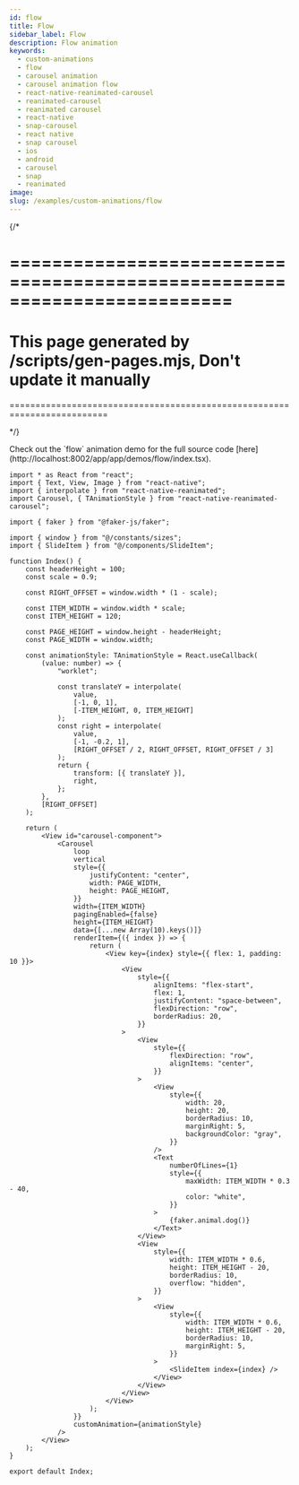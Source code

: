 ```yaml
---
id: flow
title: Flow
sidebar_label: Flow
description: Flow animation
keywords:
  - custom-animations
  - flow
  - carousel animation
  - carousel animation flow
  - react-native-reanimated-carousel
  - reanimated-carousel
  - reanimated carousel
  - react-native
  - snap-carousel
  - react native
  - snap carousel
  - ios
  - android
  - carousel
  - snap
  - reanimated
image:
slug: /examples/custom-animations/flow
---
```


{/* 

=========================================================================
=========================================================================
This page generated by /scripts/gen-pages.mjs, Don't update it manually 
=========================================================================
=========================================================================

*/}


<Callout emoji="👾">
  Check out the `flow` animation demo for the full source code [here](http://localhost:8002/app/app/demos/flow/index.tsx).
</Callout>


<Page pagePath='/demos/custom-animations/flow' />

```tsx copy
import * as React from "react";
import { Text, View, Image } from "react-native";
import { interpolate } from "react-native-reanimated";
import Carousel, { TAnimationStyle } from "react-native-reanimated-carousel";

import { faker } from "@faker-js/faker";

import { window } from "@/constants/sizes";
import { SlideItem } from "@/components/SlideItem";

function Index() {
	const headerHeight = 100;
	const scale = 0.9;

	const RIGHT_OFFSET = window.width * (1 - scale);

	const ITEM_WIDTH = window.width * scale;
	const ITEM_HEIGHT = 120;

	const PAGE_HEIGHT = window.height - headerHeight;
	const PAGE_WIDTH = window.width;

	const animationStyle: TAnimationStyle = React.useCallback(
		(value: number) => {
			"worklet";

			const translateY = interpolate(
				value,
				[-1, 0, 1],
				[-ITEM_HEIGHT, 0, ITEM_HEIGHT]
			);
			const right = interpolate(
				value,
				[-1, -0.2, 1],
				[RIGHT_OFFSET / 2, RIGHT_OFFSET, RIGHT_OFFSET / 3]
			);
			return {
				transform: [{ translateY }],
				right,
			};
		},
		[RIGHT_OFFSET]
	);

	return (
		<View id="carousel-component">
			<Carousel
				loop
				vertical
				style={{
					justifyContent: "center",
					width: PAGE_WIDTH,
					height: PAGE_HEIGHT,
				}}
				width={ITEM_WIDTH}
				pagingEnabled={false}
				height={ITEM_HEIGHT}
				data={[...new Array(10).keys()]}
				renderItem={({ index }) => {
					return (
						<View key={index} style={{ flex: 1, padding: 10 }}>
							<View
								style={{
									alignItems: "flex-start",
									flex: 1,
									justifyContent: "space-between",
									flexDirection: "row",
									borderRadius: 20,
								}}
							>
								<View
									style={{
										flexDirection: "row",
										alignItems: "center",
									}}
								>
									<View
										style={{
											width: 20,
											height: 20,
											borderRadius: 10,
											marginRight: 5,
											backgroundColor: "gray",
										}}
									/>
									<Text
										numberOfLines={1}
										style={{
											maxWidth: ITEM_WIDTH * 0.3 - 40,
											color: "white",
										}}
									>
										{faker.animal.dog()}
									</Text>
								</View>
								<View
									style={{
										width: ITEM_WIDTH * 0.6,
										height: ITEM_HEIGHT - 20,
										borderRadius: 10,
										overflow: "hidden",
									}}
								>
									<View
										style={{
											width: ITEM_WIDTH * 0.6,
											height: ITEM_HEIGHT - 20,
											borderRadius: 10,
											marginRight: 5,
										}}
									>
										<SlideItem index={index} />
									</View>
								</View>
							</View>
						</View>
					);
				}}
				customAnimation={animationStyle}
			/>
		</View>
	);
}

export default Index;

```